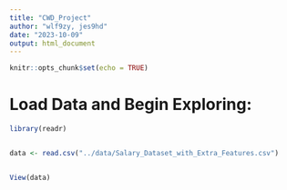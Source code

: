 ```yaml
---
title: "CWD_Project"
author: "wlf9zy, jes9hd"
date: "2023-10-09"
output: html_document
---
```


```r
knitr::opts_chunk$set(echo = TRUE)
```


# Load Data and Begin Exploring: 

```r

library(readr)


data <- read.csv("../data/Salary_Dataset_with_Extra_Features.csv")


View(data)

```
